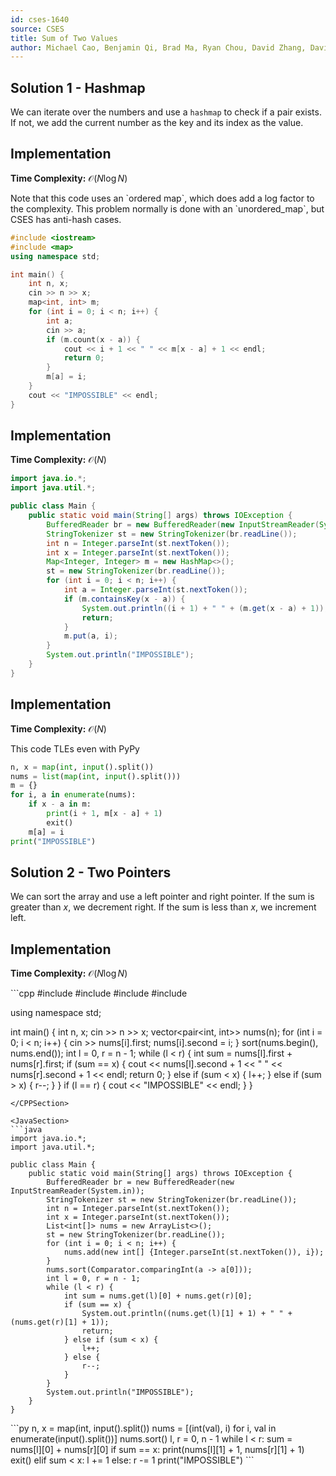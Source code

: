 ```yaml
---
id: cses-1640
source: CSES
title: Sum of Two Values
author: Michael Cao, Benjamin Qi, Brad Ma, Ryan Chou, David Zhang, David Zhou
---
```


## Solution 1 - Hashmap

We can iterate over the numbers and use a `hashmap` to check if a pair exists. If not, we add the current number as the key and its index as the value.

<LanguageSection>

<CPPSection>

## Implementation

**Time Complexity:** $\mathcal{O}(N\log N)$

<Warning>
Note that this code uses an `ordered map`, which does add a log factor to the complexity. This problem normally is done with an `unordered_map`, but CSES has anti-hash cases.
</Warning>

```cpp
#include <iostream>
#include <map>
using namespace std;

int main() {
	int n, x;
	cin >> n >> x;
	map<int, int> m;
	for (int i = 0; i < n; i++) {
		int a;
		cin >> a;
		if (m.count(x - a)) {
			cout << i + 1 << " " << m[x - a] + 1 << endl;
			return 0;
		}
		m[a] = i;
	}
	cout << "IMPOSSIBLE" << endl;
}
```
</CPPSection>

<JavaSection>

## Implementation

**Time Complexity:** $\mathcal{O}(N)$

```java
import java.io.*;
import java.util.*;

public class Main {
	public static void main(String[] args) throws IOException {
		BufferedReader br = new BufferedReader(new InputStreamReader(System.in));
		StringTokenizer st = new StringTokenizer(br.readLine());
		int n = Integer.parseInt(st.nextToken());
		int x = Integer.parseInt(st.nextToken());
		Map<Integer, Integer> m = new HashMap<>();
		st = new StringTokenizer(br.readLine());
		for (int i = 0; i < n; i++) {
			int a = Integer.parseInt(st.nextToken());
			if (m.containsKey(x - a)) {
				System.out.println((i + 1) + " " + (m.get(x - a) + 1));
				return;
			}
			m.put(a, i);
		}
		System.out.println("IMPOSSIBLE");
	}
}
```
</JavaSection>

<PySection>

## Implementation

**Time Complexity:** $\mathcal{O}(N)$

<Warning>
This code TLEs even with PyPy
</Warning>

```py
n, x = map(int, input().split())
nums = list(map(int, input().split()))
m = {}
for i, a in enumerate(nums):
	if x - a in m:
		print(i + 1, m[x - a] + 1)
		exit()
	m[a] = i
print("IMPOSSIBLE")
```
</PySection>

</LanguageSection>

## Solution 2 - Two Pointers

We can sort the array and use a left pointer and right pointer. If the sum is greater than $x$, we decrement right. If the sum is less than $x$, we increment left.

## Implementation

**Time Complexity:** $\mathcal{O}(N\log N)$

<LanguageSection>

<CPPSection>
```cpp
#include <algorithm>
#include <iostream>
#include <utility>
#include <vector>

using namespace std;

int main() {
	int n, x;
	cin >> n >> x;
	vector<pair<int, int>> nums(n);
	for (int i = 0; i < n; i++) {
		cin >> nums[i].first;
		nums[i].second = i;
	}
	sort(nums.begin(), nums.end());
	int l = 0, r = n - 1;
	while (l < r) {
		int sum = nums[l].first + nums[r].first;
		if (sum == x) {
			cout << nums[l].second + 1 << " " << nums[r].second + 1 << endl;
			return 0;
		} else if (sum < x) {
			l++;
		} else if (sum > x) {
			r--;
		}
	}
	if (l == r) { cout << "IMPOSSIBLE" << endl; }
}
```
</CPPSection>

<JavaSection>
```java
import java.io.*;
import java.util.*;

public class Main {
	public static void main(String[] args) throws IOException {
		BufferedReader br = new BufferedReader(new InputStreamReader(System.in));
		StringTokenizer st = new StringTokenizer(br.readLine());
		int n = Integer.parseInt(st.nextToken());
		int x = Integer.parseInt(st.nextToken());
		List<int[]> nums = new ArrayList<>();
		st = new StringTokenizer(br.readLine());
		for (int i = 0; i < n; i++) {
			nums.add(new int[] {Integer.parseInt(st.nextToken()), i});
		}
		nums.sort(Comparator.comparingInt(a -> a[0]));
		int l = 0, r = n - 1;
		while (l < r) {
			int sum = nums.get(l)[0] + nums.get(r)[0];
			if (sum == x) {
				System.out.println((nums.get(l)[1] + 1) + " " + (nums.get(r)[1] + 1));
				return;
			} else if (sum < x) {
				l++;
			} else {
				r--;
			}
		}
		System.out.println("IMPOSSIBLE");
	}
}
```
</JavaSection>

<PySection>
```py
n, x = map(int, input().split())
nums = [(int(val), i) for i, val in enumerate(input().split())]
nums.sort()
l, r = 0, n - 1
while l < r:
	sum = nums[l][0] + nums[r][0]
	if sum == x:
		print(nums[l][1] + 1, nums[r][1] + 1)
		exit()
	elif sum < x:
		l += 1
	else:
		r -= 1
print("IMPOSSIBLE")
```
</PySection>

</LanguageSection>
